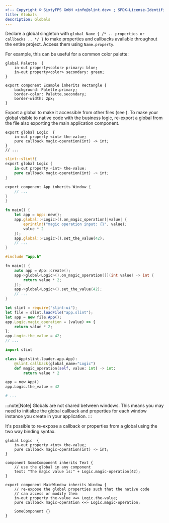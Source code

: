 ```yaml
---
<!-- Copyright © SixtyFPS GmbH <info@slint.dev> ; SPDX-License-Identifier: MIT -->
title: Globals
description: Globals
---
```


Declare a global singleton with `global Name { /* .. properties or callbacks .. */ }` to
make properties and callbacks available throughout the entire project. Access them using `Name.property`.

For example, this can be useful for a common color palette:

```slint
global Palette  {
    in-out property<color> primary: blue;
    in-out property<color> secondary: green;
}

export component Example inherits Rectangle {
    background: Palette.primary;
    border-color: Palette.secondary;
    border-width: 2px;
}
```

Export a global to make it accessible from other files (see <Link type="Modules" />). To make your global
visible to native code with the business logic, re-export a global from the file also exporting the main
application component.

```slint
export global Logic  {
    in-out property <int> the-value;
    pure callback magic-operation(int) -> int;
}
// ...
```
<Tabs syncKey="dev-language">
<TabItem label="Rust">

```rust
slint::slint!{
export global Logic {
    in-out property <int> the-value;
    pure callback magic-operation(int) -> int;
}

export component App inherits Window {
    // ...
}
}

fn main() {
    let app = App::new();
    app.global::<Logic>().on_magic_operation(|value| {
        eprintln!("magic operation input: {}", value);
        value * 2
    });
    app.global::<Logic>().set_the_value(42);
    // ...
}
```

</TabItem>
<TabItem label="C++">

```cpp
#include "app.h"

fn main() {
    auto app = App::create();
    app->global<Logic>().on_magic_operation([](int value) -> int {
        return value * 2;
    });
    app->global<Logic>().set_the_value(42);
    // ...
}
```
</TabItem>
<TabItem label="NodeJS">

```js
let slint = require("slint-ui");
let file = slint.loadFile("app.slint");
let app = new file.App();
app.Logic.magic_operation = (value) => {
    return value * 2;
};
app.Logic.the_value = 42;
// ...
```
</TabItem>
<TabItem label="Python">

```python
import slint

class App(slint.loader.app.App):
    @slint.callback(global_name="Logic")
    def magic_operation(self, value: int) -> int:
        return value * 2

app = new App()
app.Logic.the_value = 42

# ...
```
</TabItem>
</Tabs>

:::note[Note]
Globals are not shared between windows.
This means you may need to initialize the global callback and properties for each window instance you create in your application.
:::

It's possible to re-expose a callback or properties from a global using the two way binding syntax.

```slint
global Logic  {
    in-out property <int> the-value;
    pure callback magic-operation(int) -> int;
}

component SomeComponent inherits Text {
    // use the global in any component
    text: "The magic value is:" + Logic.magic-operation(42);
}

export component MainWindow inherits Window {
    // re-expose the global properties such that the native code
    // can access or modify them
    in-out property the-value <=> Logic.the-value;
    pure callback magic-operation <=> Logic.magic-operation;

    SomeComponent {}
}
```
